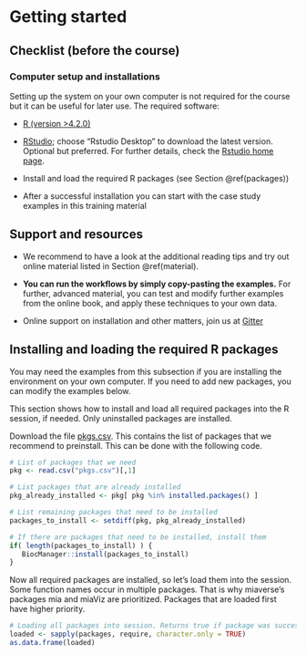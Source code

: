 # Getting started {#start}

## Checklist (before the course)

### Computer setup and installations

Setting up the system on your own computer is not required for the
course but it can be useful for later use. The required software:

* [R (version >4.2.0)](https://www.r-project.org/) 

* [RStudio](https://www.rstudio.com/products/rstudio/download/);
  choose "Rstudio Desktop" to download the latest version. Optional
  but preferred. For further details, check the [Rstudio home
  page](https://www.rstudio.com/).

* Install and load the required R packages (see Section \@ref(packages))

* After a successful installation you can start with the
  case study examples in this training material


## Support and resources

 * We recommend to have a look at the additional reading tips and try out online material listed in Section \@ref(material).

 * **You can run the workflows by simply copy-pasting the examples.**
For further, advanced material, you can test and modify further
examples from the online book, and apply these techniques to your own
data.

 * Online support on installation and other matters, join us at [Gitter](https://gitter.im/microbiome/miaverse?utm_source=badge&utm_medium=badge&utm_campaign=pr-badge&utm_content=badge)


## Installing and loading the required R packages {#packages}

You may need the examples from this subsection if you are installing
the environment on your own computer. If you need to add new packages,
you can modify the examples below.

This section shows how to install and load all required packages into
the R session, if needed. Only uninstalled packages are installed.

Download the file [pkgs.csv](pkgs.csv). This contains the list of
packages that we recommend to preinstall. This can be done with the
following code.

```r
# List of packages that we need
pkg <- read.csv("pkgs.csv")[,1]

# List packages that are already installed
pkg_already_installed <- pkg[ pkg %in% installed.packages() ]

# List remaining packages that need to be installed
packages_to_install <- setdiff(pkg, pkg_already_installed)
```

```r
# If there are packages that need to be installed, install them 
if( length(packages_to_install) ) {
   BiocManager::install(packages_to_install)
}
```

Now all required packages are installed, so let's load them into the session.
Some function names occur in multiple packages. That is why miaverse's packages
mia and miaViz are prioritized. Packages that are loaded first have higher priority.

```r
# Loading all packages into session. Returns true if package was successfully loaded.
loaded <- sapply(packages, require, character.only = TRUE)
as.data.frame(loaded)
```



